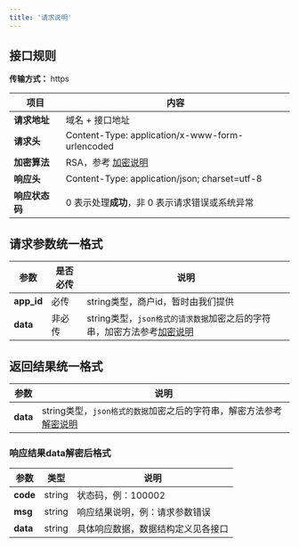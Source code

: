 ```yaml
---
title: '请求说明'
---
```


## 接口规则

**传输方式：** https

| 项目         | 内容                                                                 |
|--------------|----------------------------------------------------------------------|
| **请求地址** | 域名 + 接口地址                                                       |
| **请求头**   | Content-Type: application/x-www-form-urlencoded                       |
| **加密算法** | RSA，参考 [加密说明](/encode) |
| **响应头**   | Content-Type: application/json; charset=utf-8                         |
| **响应状态码** | 0 表示处理**成功**，非 0 表示请求错误或系统异常                       |

## 请求参数统一格式

| 参数         | 是否必传 | 说明                                     |
|--------------|-----|-----------------------------------------|
| **app_id** | 必传 | string类型，商户id，暂时由我们提供                          |
| **data**   | 非必传 | string类型，<code>json格式的请求数据</code>加密之后的字符串，加密方法参考[加密说明](/encode) |


## 返回结果统一格式

| 参数          | 说明                                     |
|--------------|----------------------------------------------|
| **data**     | string类型，<code>json格式的数据</code>加密之后的字符串，解密方法参考[解密说明](/decode)|

### 响应结果data解密后格式

| 参数          | 类型        |    说明                                     |
|--------------|-------------|--------------------------------------------|
| **code**     | string      |   状态码，例：100002                         |
| **msg**      | string      |   响应结果说明，例：请求参数错误                     |
| **data**     | string      |   具体响应数据，数据结构定义见各接口                         |